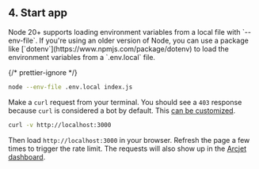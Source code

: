 
## 4. Start app

<Aside type="note" title="env files">
  Node 20+ supports loading environment variables from a local file with
  `--env-file`. If you're using an older version of Node, you can use a package
  like [`dotenv`](https://www.npmjs.com/package/dotenv) to load the environment
  variables from a `.env.local` file.
</Aside>

{/* prettier-ignore */}
```sh
node --env-file .env.local index.js
```

Make a `curl` request from your terminal. You should see a `403` response
because `curl` is considered a bot by default. This [can be
customized](/bot-protection/identifying-bots).

```sh
curl -v http://localhost:3000
```

Then load `http://localhost:3000` in your browser. Refresh the page a few times
to trigger the rate limit. The requests will also show up in the [Arcjet
dashboard](https://app.arcjet.com).
